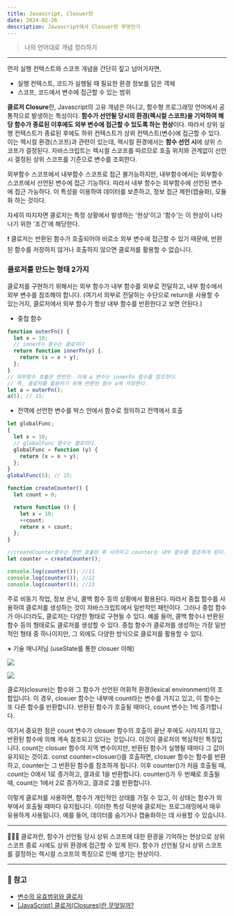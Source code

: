 ```yaml
---
title: Javascript, Closuer란
date: 2024-02-26
description: Javascript에서 Closuer란 무엇인가
---
```


> 나의 언어대로 개념 정리하기

<hr />

먼저 실행 컨텍스트와 스코프 개념을 간단히 짚고 넘어가자면,

- 실행 컨텍스트, 코드가 실행될 때 필요한 환경 정보를 담은 객체
- 스코프, 코드에서 변수에 접근할 수 있는 범위

**클로저 Closure**란, Javascript의 고유 개념은 아니고, 함수형 프로그래밍 언어에서 공통적으로 발생하는 특성이다.
**함수가 선언될 당시의 환경(렉시컬 스코프)을 기억하여 해당 함수가 종료된 이후에도 외부 변수에 접근할 수 있도록 하는 현상**이다.
따라서 상위 실행 컨텍스트가 종료된 후에도 하위 컨텍스트가 상위 컨텍스트(변수)에 접근할 수 있다.
이는 렉시컬 환경(스코프)과 관련이 있는데, 렉시컬 환경에서는 **함수 선언 시**에 상위 스코프가 결정된다.
자바스크립트는 렉시컬 스코프를 따르므로 호출 위치와 관계없이 선언 시 결정된 상위 스코프를 기준으로 변수를 조회한다.

외부함수 스코프에서 내부함수 스코프로 접근 불가능하지만, 내부함수에서는 외부함수 스코프에서 선언된 변수에 접근 기능하다.
따라서 내부 함수는 외부함수에 선언된 변수에 접근 가능하다. 이 특성을 이용하여 데이터를 보존하고, 정보 접근 제한(캡슐화), 모듈화
하는 것이다.

자세히 따지자면 클로저는 특정 상황에서 발생하는 '현상'이고 '함수'는 이 현상이 나타나기 위한 '조건'에 해당한다.

❗ 클로저는 반환된 함수가 호출되어야 비로소 외부 변수에 접근할 수 있기 때문에, 반환된 함수를
저장하지 않거나 호출하지 않으면 클로저를 활용할 수 없습니다.

### 클로저를 만드는 형태 2가지

클로저를 구현하기 위해서는 외부 함수가 내부 함수를 외부로 전달하고, 내부 함수에서 외부 변수를 참조해야 합니다.
(여기서 외부로 전달하는 수단으로 return을 사용할 수 있는거지, 클로저에서 외부 함수가 항상 내부 함수를 반환한다고 보면 안된다.)

- 중첩 함수

```js
function outerFn() {
  let x = 10;
  // innerFn 함수는 클로저다
  return function innerFn(y) {.
    return (x = x + y);
  };
}
// 외부함수 호출은 한번만. 이제 a 변수는 innerFn 함수를 참조한다.
// 즉, 클로저를 활용하기 위해 반환된 함수 a에 저장한다.
let a = outerFn();
a(5); // 15;
```

- 전역에 선언한 변수를 박스 안에서 함수로 정의하고 전역에서 호출

```js
let globalFunc;
{
  let x = 10;
  // globalFunc 함수는 클로저다.
  globalFunc = function (y) {
    return (x = x + y);
  };
}
globalFunc(5); // 15;
```

```js
function createCounter() {
  let count = 0;

  return function () {
    let x = 10;
    ++count;
    return x + count;
  };
}

//createCounter함수는 한번 호출된 후 사라지고 counter는 내부 함수를 참조하게 된다.
let counter = createCounter();

console.log(counter()); //11
console.log(counter()); //12
console.log(counter()); //13
```

주로 비동기 작업, 정보 은닉, 콜백 함수 등의 상황에서 활용된다. 따라서 중첩 함수를 사용하여 클로저를
생성하는 것이 자바스크립트에서 일반적인 패턴이다. 그러나 중첩 함수가 아니더라도, 클로저는 다양한 형태로 구현될 수
있다. 예를 들어, 콜백 함수나 반환된 함수 등의 형태로도 클로저를 생성할 수 있다. 중첩 함수가 클로저를 생성하는
가장 일반적인 형태 중 하나이지만, 그 외에도 다양한 방식으로 클로저를 활용할 수 있다.

**+** 기술 매니저님 (useState를 통한 closuer 이해)

![](/learned/cs-rendering-3.jpg)

![](/learned/cs-rendering-4.jpg)

클로저(closure)는 함수와 그 함수가 선언된 어휘적 환경(lexical environment)의 조합입니다.
이 경우, closuer 함수는 내부에 count라는 변수를 가지고 있고, 이 함수는 또 다른 함수를 반환합니다.
반환된 함수가 호출될 때마다, count 변수는 1씩 증가합니다.

여기서 중요한 점은 count 변수가 closuer 함수의 호출이 끝난 후에도 사라지지 않고, 반환된 함수에 의해 계속 참조되고
있다는 것입니다. 이것이 클로저의 핵심적인 특징입니다. count는 closuer 함수의 지역 변수이지만, 반환된 함수가 실행될
때마다 그 값이 유지되는 것이죠.
const counter=closuer()를 호출하면, closuer 함수는 함수를 반환하고, counter는 그 반환된 함수를 참조하게 됩니다.
이후 counter()가 처음 호출될 때, count는 0에서 1로 증가하고, 결과로 1을 반환합니다.
counter()가 두 번째로 호출될 때, count는 1에서 2로 증가하고, 결과로 2를 반환합니다.

이렇게 클로저를 사용하면, 함수가 개인적인 상태를 가질 수 있고, 이 상태는 함수가 외부에서 호출될 때마다 유지됩니다.
이러한 특성 덕분에 클로저는 프로그래밍에서 매우 유용하게 사용됩니다. 예를 들어, 데이터를 숨기거나 캡슐화하는 데
사용할 수 있습니다.

<hr />

👩‍💻💬 클로저란, 함수가 선언될 당시 상위 스코프에 대한 환경을 기억하는 현상으로 상위 스코프 종료 시에도 상위 환경에
접근할 수 있게 된다. 함수가 선언될 당시 상위 스코프를 결정하는 렉시컬 스코프의 특징으로 인해 생기는 현상이다.

<hr />

### 📌 참고

- [변수의 유효범위와 클로저](https://ko.javascript.info/closure)
- [[JavaScript] 클로저(Closures)란 무엇일까?](https://hanamon.kr/javascript-%ED%81%B4%EB%A1%9C%EC%A0%80/)
